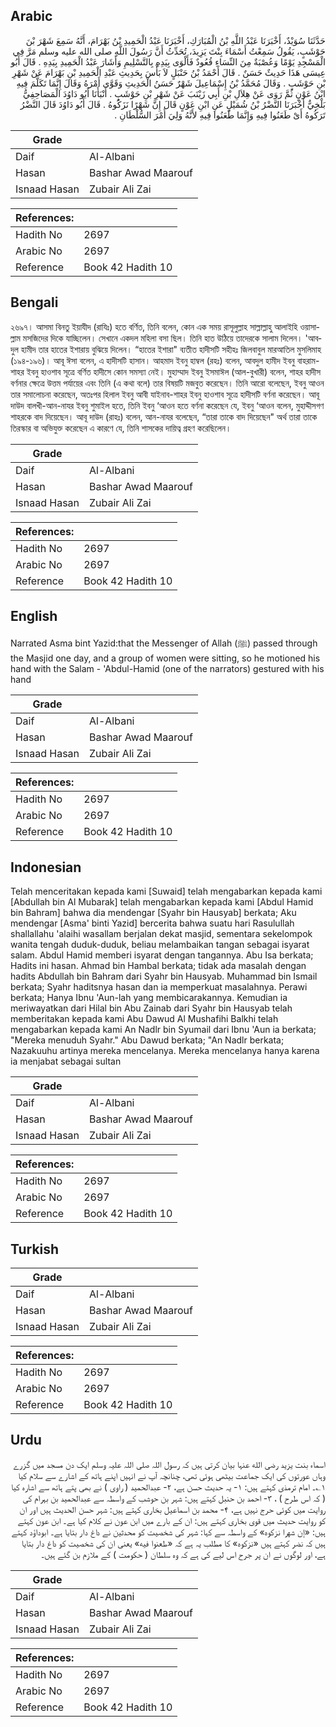 ## Arabic


<div dir="rtl" lang="ar" style={{fontSize:'larger',backgroundColor:'#f8f9fa',padding:20}}>
حَدَّثَنَا سُوَيْدٌ، أَخْبَرَنَا عَبْدُ اللَّهِ بْنُ الْمُبَارَكِ، أَخْبَرَنَا عَبْدُ الْحَمِيدِ بْنُ بَهْرَامَ، أَنَّهُ سَمِعَ شَهْرَ بْنَ حَوْشَبٍ، يَقُولُ سَمِعْتُ أَسْمَاءَ بِنْتَ يَزِيدَ، تُحَدِّثُ أَنَّ رَسُولَ اللَّهِ صلى الله عليه وسلم مَرَّ فِي الْمَسْجِدِ يَوْمًا وَعُصْبَةٌ مِنَ النِّسَاءِ قُعُودٌ فَأَلْوَى بِيَدِهِ بِالتَّسْلِيمِ وَأَشَارَ عَبْدُ الْحَمِيدِ بِيَدِهِ ‏.‏ قَالَ أَبُو عِيسَى هَذَا حَدِيثٌ حَسَنٌ ‏.‏ قَالَ أَحْمَدُ بْنُ حَنْبَلٍ لاَ بَأْسَ بِحَدِيثِ عَبْدِ الْحَمِيدِ بْنِ بَهْرَامَ عَنْ شَهْرِ بْنِ حَوْشَبٍ ‏.‏ وَقَالَ مُحَمَّدُ بْنُ إِسْمَاعِيلَ شَهْرٌ حَسَنُ الْحَدِيثِ وَقَوَّى أَمْرَهُ وَقَالَ إِنَّمَا تَكَلَّمَ فِيهِ ابْنُ عَوْنٍ ثُمَّ رَوَى عَنْ هِلاَلِ بْنِ أَبِي زَيْنَبَ عَنْ شَهْرِ بْنِ حَوْشَبٍ ‏.‏ أَنْبَأَنَا أَبُو دَاوُدَ الْمَصَاحِفِيُّ بَلْخِيٌّ أَخْبَرَنَا النَّضْرُ بْنُ شُمَيْلٍ عَنِ ابْنِ عَوْنٍ قَالَ إِنَّ شَهْرًا نَزَكُوهُ ‏.‏ قَالَ أَبُو دَاوُدَ قَالَ النَّضْرُ تَرَكُوهُ أَىْ طَعَنُوا فِيهِ وَإِنَّمَا طَعَنُوا فِيهِ لأَنَّهُ وَلِيَ أَمْرَ السُّلْطَانِ ‏.‏
</div>
<div style={{backgroundColor:'#f8f9fa',padding:20, marginBottom: 10}}><table> <thead> <tr> <th>Grade</th> <th></th> </tr> </thead> <tbody> <tr><td>Daif</td><td>Al-Albani</td></tr><tr><td>Hasan</td><td>Bashar Awad Maarouf</td></tr><tr><td>Isnaad Hasan</td><td>Zubair Ali Zai</td></tr></tbody></table><table> <thead> <tr> <th>References:</th> <th></th> </tr> </thead> <tbody><tr><td>Hadith No</td><td>2697</td></tr><tr><td>Arabic No</td><td>2697</td></tr><tr><td>Reference</td><td>Book 42 Hadith 10</td></tr></tbody></table></div>

## Bengali


<div dir="ltr" lang="bn" style={{fontSize:'larger',backgroundColor:'#f8f9fa',padding:20}}>
২৬৯৭। আসমা বিনতু ইয়াযীদ (রাযিঃ) হতে বর্ণিত, তিনি বলেন, কোন এক সময় রাসূলুল্লাহ সাল্লাল্লাহু আলাইহি ওয়াসাল্লাম মসজিদের দিকে যাচ্ছিলেন। সেখানে একদল মহিলা বসা ছিল। তিনি হাত উঠিয়ে তাদেরকে সালাম দিলেন। 'আবদুল হামীদ তার হাতের ইশারায় বুঝিয়ে দিলেন। “হাতের ইশারা" ব্যতীত হাদীসটি সহীহঃ জিলবাবুল মারআতিল মুসলিমাহ (১৯৪-১৯৬)। আবূ ঈসা বলেন, এ হাদীসটি হাসান। আহমাদ ইবনু হাম্বল (রহঃ) বলেন, আবদুল হামীদ ইবনু বাহরাম-শাহর ইবনু হাওশাব সূত্রে বর্ণিত হাদীসে কোন সমস্যা নেই। মুহাম্মাদ ইবনু ইসমাঈল (আল-বুখারী) বলেন, শাহর হাদীস বর্ণনার ক্ষেত্রে উত্তম পর্যায়ের এবং তিনি (এ কথা বলে) তার বিষয়টি মজবুত করেছেন। তিনি আরো বলেছেন, ইবনু আওন তার সমালোচনা করেছেন, অতঃপর হিলাল ইবনু আবী যাইনাব-শাহর ইবনু হাওশাব সূত্রে হাদীসটি বর্ণনা করেছেন। আবূ দাউদ বালখী-আন-নাযর ইবনু শুমাইল হতে, তিনি ইবনু ‘আওন হতে বর্ণনা করেছেন যে, ইবনু ‘আওন বলেন, মুহাদ্দীসগণ শাহরকে বাদ দিয়েছেন। আবূ দাউদ (রাহঃ) বলেন, আন-নাযর বলেছেন, “তারা তাকে বাদ দিয়েছেন" অর্থ তারা তাকে তিরস্কার বা অভিযুক্ত করেছেন এ কারণে যে, তিনি শাসকের দায়িত্ব গ্রহণ করেছিলেন।
</div>
<div style={{backgroundColor:'#f8f9fa',padding:20, marginBottom: 10}}><table> <thead> <tr> <th>Grade</th> <th></th> </tr> </thead> <tbody> <tr><td>Daif</td><td>Al-Albani</td></tr><tr><td>Hasan</td><td>Bashar Awad Maarouf</td></tr><tr><td>Isnaad Hasan</td><td>Zubair Ali Zai</td></tr></tbody></table><table> <thead> <tr> <th>References:</th> <th></th> </tr> </thead> <tbody><tr><td>Hadith No</td><td>2697</td></tr><tr><td>Arabic No</td><td>2697</td></tr><tr><td>Reference</td><td>Book 42 Hadith 10</td></tr></tbody></table></div>

## English


<div dir="ltr" lang="en" style={{fontSize:'larger',backgroundColor:'#f8f9fa',padding:20}}>
Narrated Asma bint Yazid:that the Messenger of Allah (ﷺ) passed through the Masjid one day, and a group of women were sitting, so he motioned his hand with the Salam - 'Abdul-Hamid (one of the narrators) gestured with his hand
</div>
<div style={{backgroundColor:'#f8f9fa',padding:20, marginBottom: 10}}><table> <thead> <tr> <th>Grade</th> <th></th> </tr> </thead> <tbody> <tr><td>Daif</td><td>Al-Albani</td></tr><tr><td>Hasan</td><td>Bashar Awad Maarouf</td></tr><tr><td>Isnaad Hasan</td><td>Zubair Ali Zai</td></tr></tbody></table><table> <thead> <tr> <th>References:</th> <th></th> </tr> </thead> <tbody><tr><td>Hadith No</td><td>2697</td></tr><tr><td>Arabic No</td><td>2697</td></tr><tr><td>Reference</td><td>Book 42 Hadith 10</td></tr></tbody></table></div>

## Indonesian


<div dir="ltr" lang="id" style={{fontSize:'larger',backgroundColor:'#f8f9fa',padding:20}}>
Telah menceritakan kepada kami [Suwaid] telah mengabarkan kepada kami [Abdullah bin Al Mubarak] telah mengabarkan kepada kami [Abdul Hamid bin Bahram] bahwa dia mendengar [Syahr bin Hausyab] berkata; Aku mendengar [Asma' binti Yazid] bercerita bahwa suatu hari Rasulullah shallallahu 'alaihi wasallam berjalan dekat masjid, sementara sekelompok wanita tengah duduk-duduk, beliau melambaikan tangan sebagai isyarat salam. Abdul Hamid memberi isyarat dengan tangannya. Abu Isa berkata; Hadits ini hasan. Ahmad bin Hambal berkata; tidak ada masalah dengan hadits Abdullah bin Bahram dari Syahr bin Hausyab. Muhammad bin Ismail berkata; Syahr haditsnya hasan dan ia memperkuat masalahnya. Perawi berkata; Hanya Ibnu 'Aun-lah yang membicarakannya. Kemudian ia meriwayatkan dari Hilal bin Abu Zainab dari Syahr bin Hausyab telah memberitakan kepada kami Abu Dawud Al Mushafihi Balkhi telah mengabarkan kepada kami An Nadlr bin Syumail dari Ibnu 'Aun ia berkata; "Mereka menuduh Syahr." Abu Dawud berkata; "An Nadlr berkata; Nazakuuhu artinya mereka mencelanya. Mereka mencelanya hanya karena ia menjabat sebagai sultan
</div>
<div style={{backgroundColor:'#f8f9fa',padding:20, marginBottom: 10}}><table> <thead> <tr> <th>Grade</th> <th></th> </tr> </thead> <tbody> <tr><td>Daif</td><td>Al-Albani</td></tr><tr><td>Hasan</td><td>Bashar Awad Maarouf</td></tr><tr><td>Isnaad Hasan</td><td>Zubair Ali Zai</td></tr></tbody></table><table> <thead> <tr> <th>References:</th> <th></th> </tr> </thead> <tbody><tr><td>Hadith No</td><td>2697</td></tr><tr><td>Arabic No</td><td>2697</td></tr><tr><td>Reference</td><td>Book 42 Hadith 10</td></tr></tbody></table></div>

## Turkish


<div dir="ltr" lang="tr" style={{fontSize:'larger',backgroundColor:'#f8f9fa',padding:20}}>

</div>
<div style={{backgroundColor:'#f8f9fa',padding:20, marginBottom: 10}}><table> <thead> <tr> <th>Grade</th> <th></th> </tr> </thead> <tbody> <tr><td>Daif</td><td>Al-Albani</td></tr><tr><td>Hasan</td><td>Bashar Awad Maarouf</td></tr><tr><td>Isnaad Hasan</td><td>Zubair Ali Zai</td></tr></tbody></table><table> <thead> <tr> <th>References:</th> <th></th> </tr> </thead> <tbody><tr><td>Hadith No</td><td>2697</td></tr><tr><td>Arabic No</td><td>2697</td></tr><tr><td>Reference</td><td>Book 42 Hadith 10</td></tr></tbody></table></div>

## Urdu


<div dir="rtl" lang="ur" style={{fontSize:'larger',backgroundColor:'#f8f9fa',padding:20}}>
اسماء بنت یزید رضی الله عنہا بیان کرتی ہیں کہ رسول اللہ صلی اللہ علیہ وسلم ایک دن مسجد میں گزرے وہاں عورتوں کی ایک جماعت بیٹھی ہوئی تھی، چنانچہ آپ نے انہیں اپنے ہاتھ کے اشارے سے سلام کیا ۱؎۔ امام ترمذی کہتے ہیں: ۱- یہ حدیث حسن ہے، ۲- عبدالحمید ( راوی ) نے بھی پتے ہاتھ سے اشارہ کیا ( کہ اس طرح ) ، ۳- احمد بن حنبل کہتے ہیں: شہر بن حوشب کے واسطہ سے عبدالحمید بن بہرام کی روایت میں کوئی حرج نہیں ہے، ۴- محمد بن اسماعیل بخاری کہتے ہیں: شہر حسن الحدیث ہیں اور ان کو روایت حدیث میں قوی بخاری کہتے ہیں: ان کے بارے میں ابن عون نے کلام کیا ہے۔ ابن عون کہتے ہیں: «إن شهرا نزكوه» کے واسطہ سے کہا: شہر کی شخصیت کو محدثین نے داغ دار بتایا ہے۔ ابوداؤد کہتے ہیں کہ نضر کہتے ہیں «نزكوه» کا مطلب یہ ہے کہ «طعنوا فيه» یعنی ان کی شخصیت کو داغ دار بتایا ہے، اور لوگوں نے ان پر جرح اس لیے کی ہے کہ وہ سلطان ( حکومت ) کے ملازم بن گئے ہیں۔
</div>
<div style={{backgroundColor:'#f8f9fa',padding:20, marginBottom: 10}}><table> <thead> <tr> <th>Grade</th> <th></th> </tr> </thead> <tbody> <tr><td>Daif</td><td>Al-Albani</td></tr><tr><td>Hasan</td><td>Bashar Awad Maarouf</td></tr><tr><td>Isnaad Hasan</td><td>Zubair Ali Zai</td></tr></tbody></table><table> <thead> <tr> <th>References:</th> <th></th> </tr> </thead> <tbody><tr><td>Hadith No</td><td>2697</td></tr><tr><td>Arabic No</td><td>2697</td></tr><tr><td>Reference</td><td>Book 42 Hadith 10</td></tr></tbody></table></div>